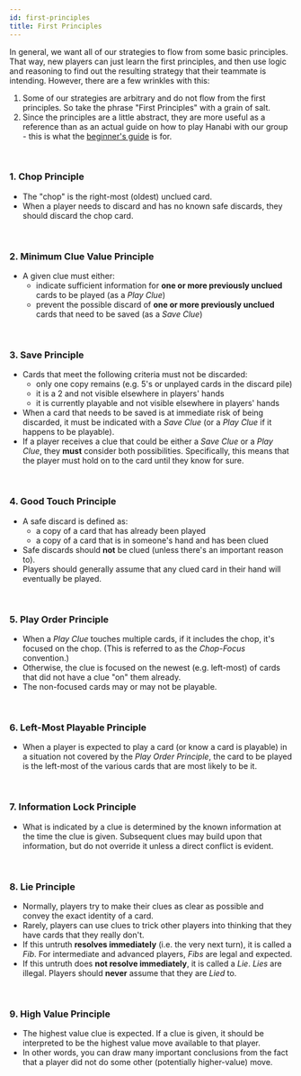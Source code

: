 ```yaml
---
id: first-principles
title: First Principles
---
```


In general, we want all of our strategies to flow from some basic principles. That way, new players can just learn the first principles, and then use logic and reasoning to find out the resulting strategy that their teammate is intending. However, there are a few wrinkles with this:

1. Some of our strategies are arbitrary and do not flow from the first principles. So take the phrase "First Principles" with a grain of salt.
1. Since the principles are a little abstract, they are more useful as a reference than as an actual guide on how to play Hanabi with our group - this is what the [beginner's guide](beginner.mdx) is for.

<br />

### 1. Chop Principle

- The "chop" is the right-most (oldest) unclued card.
- When a player needs to discard and has no known safe discards, they should discard the chop card.

<br />

### 2. Minimum Clue Value Principle

- A given clue must either:
  - indicate sufficient information for **one or more previously unclued** cards to be played (as a _Play Clue_)
  - prevent the possible discard of **one or more previously unclued** cards that need to be saved (as a _Save Clue_)

<br />

### 3. Save Principle

- Cards that meet the following criteria must not be discarded:
  - only one copy remains (e.g. 5's or unplayed cards in the discard pile)
  - it is a 2 and not visible elsewhere in players' hands
  - it is currently playable and not visible elsewhere in players' hands
- When a card that needs to be saved is at immediate risk of being discarded, it must be indicated with a _Save Clue_ (or a _Play Clue_ if it happens to be playable).
- If a player receives a clue that could be either a _Save Clue_ or a _Play Clue_, they **must** consider both possibilities. Specifically, this means that the player must hold on to the card until they know for sure.

<br />

### 4. Good Touch Principle

- A safe discard is defined as:
  - a copy of a card that has already been played
  - a copy of a card that is in someone's hand and has been clued
- Safe discards should **not** be clued (unless there's an important reason to).
- Players should generally assume that any clued card in their hand will eventually be played.

<br />

### 5. Play Order Principle

- When a _Play Clue_ touches multiple cards, if it includes the chop, it's focused on the chop. (This is referred to as the _Chop-Focus_ convention.)
- Otherwise, the clue is focused on the newest (e.g. left-most) of cards that did not have a clue "on" them already.
- The non-focused cards may or may not be playable.

<br />

### 6. Left-Most Playable Principle

- When a player is expected to play a card (or know a card is playable) in a situation not covered by the _Play Order Principle_, the card to be played is the left-most of the various cards that are most likely to be it.

<br />

### 7. Information Lock Principle

- What is indicated by a clue is determined by the known information at the time the clue is given. Subsequent clues may build upon that information, but do not override it unless a direct conflict is evident.

<br />

### 8. Lie Principle

- Normally, players try to make their clues as clear as possible and convey the exact identity of a card.
- Rarely, players can use clues to trick other players into thinking that they have cards that they really don't.
- If this untruth **resolves immediately** (i.e. the very next turn), it is called a _Fib_. For intermediate and advanced players, _Fibs_ are legal and expected.
- If this untruth does **not resolve immediately**, it is called a _Lie_. _Lies_ are illegal. Players should **never** assume that they are _Lied_ to.

<br />

### 9. High Value Principle

- The highest value clue is expected. If a clue is given, it should be interpreted to be the highest value move available to that player.
- In other words, you can draw many important conclusions from the fact that a player did not do some other (potentially higher-value) move.
